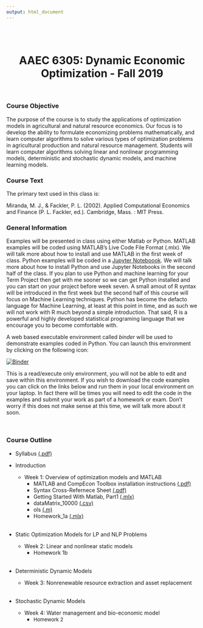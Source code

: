 ```yaml
---
output: html_document
---
```

<br>
<br>

<center>
# **AAEC 6305: Dynamic Economic Optimization** - Fall 2019  
</center>

<br>

### Course Objective

The purpose of the course is to study the applications of optimization models in agricultural and natural resource economics. Our focus is to develop the ability to formulate economizing problems mathematically, and learn computer algorithms to solve various types of optimization problems in agricultural production and natural resource management. Students will learn computer algorithms solving linear and nonlinear programming models, deterministic and stochastic dynamic models, and machine learning models.

### Course Text

The primary text used in this class is:

Miranda, M. J., & Fackler, P. L. (2002). Applied Computational Economics and Finance (P. L. Fackler, ed.). Cambridge, Mass. : MIT Press.
  
### General Information

Examples will be presented in class using either Matlab or Python. MATLAB examples will be coded using MATLAB's Live Code File Format (.mlx). We will talk more about how to install and use MATLAB in the first week of class. Python examples will be coded in a [Jupyter Noteboook](https://jupyter.org/). We will talk more about how to install Python and use Jupyter Notebooks in the second half of the class. If you plan to use Python and machine learning for your Term Project then get with me sooner so we can get Python installed and you can start on your project before week seven. A small amout of R syntax will be introduced in the first week but the second half of this course will focus on Machine Learning techniques. Python has become the defacto language for Machine Learning, at least at this point in time, and as such we will not work with R much beyond a simple introduction. That said, R is a powerful and highly developed statistical programing language that we encourage you to become comfortable with.

A web based executable environment called *binder* will be used to demonstrate examples coded in Python. You can launch this environment by clicking on the following icon:  
  
[![Binder](https://mybinder.org/badge_logo.svg)](https://mybinder.org/v2/gh/malooney/Dynamic_Economic_Optimization_Fall2019/master?urlpath=lab)

This is a read/execute only environment, you will not be able to edit and save within this environment. If you wish to download the code examples you can click on the links below and run them in your local environment on your laptop. In fact there will be times you will need to edit the code in the examples and submit your work as part of a homework or exam. Don't worry if this does not make sense at this time, we will talk more about it soon.

<br>

### Course Outline

* Syllabus [(.pdf)](pdf/Syllabus _AAEC6305_Fall2019.pdf)  

* Introduction 
<br>
   *  Week 1: Overview of optimization models and MATLAB  
      * MATLAB and CompEcon Toolbox installation instructions [(.pdf)](Optim_Class_Fall2019/softwareInstall/install_MATLAB_COMPECON.pdf)  
      * Syntax Cross-Refernece Sheet [(.pdf)](Optim_Class_Fall2019/xRef/xRef_Matlab_Python_R.pdf)  
      * Getting Started With Matlab, Part1 [(.mlx)](Optim_Class_Fall2019/GettingStartedWithMatlab_Part1.mlx)
      * dataMatrix_10000 [(.csv)](Optim_Class_Fall2019/dataMatrix_10000.csv)
      * ols [(.m)](Optim_Class_Fall2019/ols.m)
      * Homework_1a [(.mlx)](Optim_Class_Fall2019/Homework_1a.mlx)  
<br>
* Static Optimization Models for LP and NLP Problems
<br>
   *  Week 2: Linear and nonlinear static models  
      *  Homework 1b  
<br>
* Deterministic Dynamic Models  
   *  Week 3: Nonrenewable resource extraction and asset replacement  
<br>
* Stochastic Dynamic Models  
    *  Week 4: Water management and bio-economic model  
      <!-- * <a class="reference download internal" download="" href="Optim_Class_Fall2019/DEMAPP09_Cournot_oligopolist_problem.ipynb"><font size="2">Cournot Oligopoly Model (Python)</font></a>   -->
      <!-- * <a class="reference download internal" download="" href="Optim_Class_Fall2019/DEMAPP09_Cournot_oligopolist_problem.m"><font size="2">Cournot Oligopoly Model (Matlab)</font></a>  -->
       *  <font size="2"> Homework 2 </font>  
<br>
<br>
<br>
<br>
<br>
<br>
<br>
<br>
<br>
<br>
<br>
